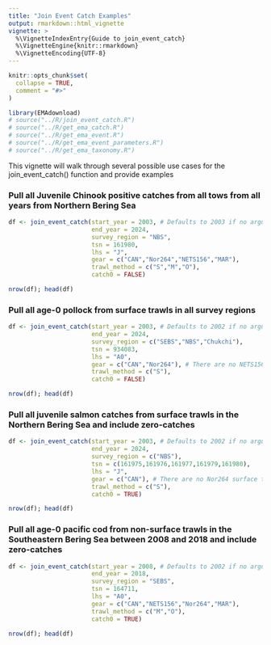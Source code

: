 ```yaml
---
title: "Join Event Catch Examples"
output: rmarkdown::html_vignette
vignette: >
  %\VignetteIndexEntry{Guide to join_event_catch}
  %\VignetteEngine{knitr::rmarkdown}
  %\VignetteEncoding{UTF-8}
---
```


```r
knitr::opts_chunk$set(
  collapse = TRUE,
  comment = "#>"
)
```

```r
library(EMAdownload)
# source("../R/join_event_catch.R")
# source("../R/get_ema_catch.R")
# source("../R/get_ema_event.R")
# source("../R/get_ema_event_parameters.R")
# source("../R/get_ema_taxonomy.R")
```

This vignette will walk through several possible use cases for the join_event_catch() function and provide examples 

### Pull all Juvenile Chinook positive catches from all tows from all years from Northern Bering Sea

```r
df <- join_event_catch(start_year = 2003, # Defaults to 2003 if no argument entered.
                       end_year = 2024,
                       survey_region = "NBS",
                       tsn = 161980,
                       lhs = "J",
                       gear = c("CAN","Nor264","NETS156","MAR"),
                       trawl_method = c("S","M","O"),
                       catch0 = FALSE)

nrow(df); head(df)
```

### Pull all age-0 pollock from surface trawls in all survey regions

```r
df <- join_event_catch(start_year = 2003, # Defaults to 2002 if no argument entered.
                       end_year = 2024,
                       survey_region = c("SEBS","NBS","Chukchi"),
                       tsn = 934083,
                       lhs = "A0",
                       gear = c("CAN","Nor264"), # There are no NETS156 or MAR surface trawls.
                       trawl_method = c("S"),
                       catch0 = FALSE)

nrow(df); head(df)
```

### Pull all juvenile salmon catches from surface trawls in the Northern Bering Sea and include zero-catches

```r
df <- join_event_catch(start_year = 2003, # Defaults to 2002 if no argument entered.
                       end_year = 2024,
                       survey_region = c("NBS"),
                       tsn = c(161975,161976,161977,161979,161980),
                       lhs = "J",
                       gear = c("CAN"), # There are no Nor264 surface trawls in NBS.
                       trawl_method = c("S"),
                       catch0 = TRUE)

nrow(df); head(df)
```

### Pull all age-0 pacific cod from non-surface trawls in the Southeastern Bering Sea between 2008 and 2018 and include zero-catches

```r
df <- join_event_catch(start_year = 2008, # Defaults to 2002 if no argument entered.
                       end_year = 2018,
                       survey_region = "SEBS",
                       tsn = 164711,
                       lhs = "A0",
                       gear = c("CAN","NETS156","Nor264","MAR"), 
                       trawl_method = c("M","O"),
                       catch0 = TRUE)

nrow(df); head(df)
```
